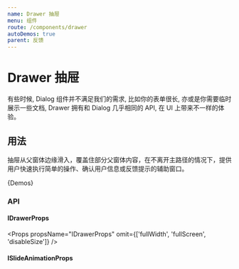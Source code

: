 ```yaml
---
name: Drawer 抽屉
menu: 组件
route: /components/drawer
autoDemos: true
parent: 反馈
---
```


# Drawer 抽屉

有些时候, Dialog 组件并不满足我们的需求, 比如你的表单很长, 亦或是你需要临时展示一些文档, Drawer 拥有和 Dialog 几乎相同的 API, 在 UI 上带来不一样的体验。

## 用法

抽屉从父窗体边缘滑入，覆盖住部分父窗体内容，在不离开主路径的情况下，提供用户快速执行简单的操作、确认用户信息或反馈提示的辅助窗口。

{Demos}

### API

#### IDrawerProps

<Props propsName="IDrawerProps" omit={['fullWidth', 'fullScreen', 'disableSize']} />

#### ISlideAnimationProps

<Props propsName="ISlideAnimationProps" />
